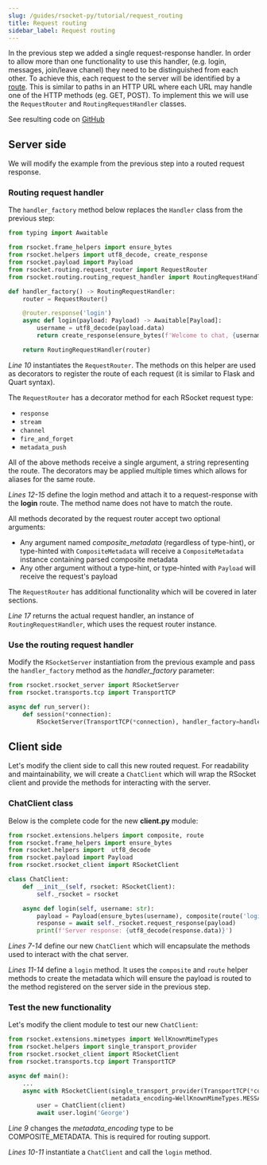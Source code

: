 ```yaml
---
slug: /guides/rsocket-py/tutorial/request_routing
title: Request routing
sidebar_label: Request routing
---
```


In the previous step we added a single request-response handler. In order to allow more than one functionality to use this handler,
(e.g. login, messages, join/leave chanel) they need to be distinguished from each other. To achieve this, each request to the server will
be identified by a [route](https://github.com/rsocket/rsocket/blob/master/Extensions/Routing.md). This is similar to paths in an HTTP URL where
each URL may handle one of the HTTP methods (eg. GET, POST). To implement this we will use the `RequestRouter` and `RoutingRequestHandler` classes.

See resulting code on [GitHub](https://github.com/rsocket/rsocket-py/tree/master/examples/tutorial/step1)

## Server side

We will modify the example from the previous step into a routed request response.

### Routing request handler

The `handler_factory` method below replaces the `Handler` class from the previous step:

```py
from typing import Awaitable

from rsocket.frame_helpers import ensure_bytes
from rsocket.helpers import utf8_decode, create_response
from rsocket.payload import Payload
from rsocket.routing.request_router import RequestRouter
from rsocket.routing.routing_request_handler import RoutingRequestHandler

def handler_factory() -> RoutingRequestHandler:
    router = RequestRouter()

    @router.response('login')
    async def login(payload: Payload) -> Awaitable[Payload]:
        username = utf8_decode(payload.data)
        return create_response(ensure_bytes(f'Welcome to chat, {username}'))

    return RoutingRequestHandler(router)
```

*Line 10* instantiates the `RequestRouter`. The methods on this helper are used as decorators to register the route of each request
(it is similar to Flask and Quart syntax).

The `RequestRouter` has a decorator method for each RSocket request type:
- `response`
- `stream`
- `channel`
- `fire_and_forget`
- `metadata_push`

All of the above methods receive a single argument, a string representing the route. The decorators may be applied multiple times
which allows for aliases for the same route.

*Lines 12-15* define the login method and attach it to a request-response with the <b>login</b> route.
The method name does not have to match the route.

All methods decorated by the request router accept two optional arguments:
- Any argument named *composite_metadata* (regardless of type-hint), or type-hinted with `CompositeMetadata` will receive a `CompositeMetadata` instance containing parsed composite metadata
- Any other argument without a type-hint, or type-hinted with `Payload` will receive the request's payload

The `RequestRouter` has additional functionality which will be covered in later sections.

*Line 17* returns the actual request handler, an instance of `RoutingRequestHandler`, which uses the request router instance.

### Use the routing request handler

Modify the `RSocketServer` instantiation from the previous example and pass the `handler_factory` method as the *handler_factory* parameter:

```py
from rsocket.rsocket_server import RSocketServer
from rsocket.transports.tcp import TransportTCP

async def run_server():
    def session(*connection):
        RSocketServer(TransportTCP(*connection), handler_factory=handler_factory)
```

## Client side

Let's modify the client side to call this new routed request. For readability and maintainability, we will create a `ChatClient`
which will wrap the RSocket client and provide the methods for interacting with the server.

### ChatClient class

Below is the complete code for the new <b>client.py</b> module:

```py
from rsocket.extensions.helpers import composite, route
from rsocket.frame_helpers import ensure_bytes
from rsocket.helpers import  utf8_decode
from rsocket.payload import Payload
from rsocket.rsocket_client import RSocketClient

class ChatClient:
    def __init__(self, rsocket: RSocketClient):
        self._rsocket = rsocket

    async def login(self, username: str):
        payload = Payload(ensure_bytes(username), composite(route('login')))
        response = await self._rsocket.request_response(payload)
        print(f'Server response: {utf8_decode(response.data)}')
```

*Lines 7-14* define our new `ChatClient` which will encapsulate the methods used to interact with the chat server.

*Lines 11-14* define a `login` method. It uses the `composite` and `route` helper methods to create the metadata which will ensure
the payload is routed to the method registered on the server side in the previous step.

### Test the new functionality

Let's modify the client module to test our new `ChatClient`:

```py
from rsocket.extensions.mimetypes import WellKnownMimeTypes
from rsocket.helpers import single_transport_provider
from rsocket.rsocket_client import RSocketClient
from rsocket.transports.tcp import TransportTCP

async def main():
    ...
    async with RSocketClient(single_transport_provider(TransportTCP(*connection)),
                             metadata_encoding=WellKnownMimeTypes.MESSAGE_RSOCKET_COMPOSITE_METADATA) as client:
        user = ChatClient(client)
        await user.login('George')
```

*Line 9* changes the *metadata_encoding* type to be COMPOSITE_METADATA. This is required for routing support.

*Lines 10-11* instantiate a `ChatClient` and call the `login` method.
